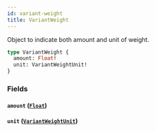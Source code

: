 ```yaml
---
id: variant-weight
title: VariantWeight
---
```



Object to indicate both amount and unit of weight.


```graphql
type VariantWeight {
  amount: Float!
  unit: VariantWeightUnit!
}
```


### Fields

#### `amount` ([`Float`](/developers/demandhq-apis/demand-api/graphql/reference/scalars/float))




#### `unit` ([`VariantWeightUnit`](/developers/demandhq-apis/demand-api/graphql/reference/enums/variant-weight-unit))






